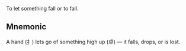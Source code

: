 To let something fall or to fall.

## Mnemonic

A hand (扌) lets go of something high up (卓) — it falls, drops, or is lost.
